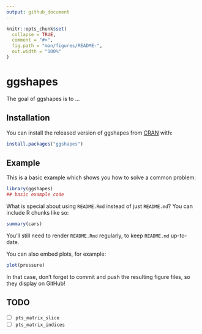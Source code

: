 ```yaml
---
output: github_document
---
```


<!-- README.md is generated from README.Rmd. Please edit that file -->

```r
knitr::opts_chunk$set(
  collapse = TRUE,
  comment = "#>",
  fig.path = "man/figures/README-",
  out.width = "100%"
)
```

# ggshapes

<!-- badges: start -->
<!-- badges: end -->

The goal of ggshapes is to ...

## Installation

You can install the released version of ggshapes from [CRAN](https://CRAN.R-project.org) with:

``` r
install.packages("ggshapes")
```

## Example

This is a basic example which shows you how to solve a common problem:

```r
library(ggshapes)
## basic example code
```

What is special about using `README.Rmd` instead of just `README.md`? You can include R chunks like so:

```r
summary(cars)
```

You'll still need to render `README.Rmd` regularly, to keep `README.md` up-to-date.

You can also embed plots, for example:

```r
plot(pressure)
```

In that case, don't forget to commit and push the resulting figure files, so they display on GitHub!

## TODO

- [ ] `pts_matrix_slice`
- [ ] `pts_matrix_indices`
